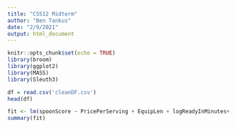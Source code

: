 ```yaml
---
title: "CS512 Midterm"
author: "Ben Tankus"
date: "2/9/2021"
output: html_document
---
```


```r
knitr::opts_chunk$set(echo = TRUE)
library(broom)
library(ggplot2)
library(MASS)
library(Sleuth3)


```



```r

df = read.csv('cleanDF.csv')
head(df)

fit <- lm(spoonScore ~ PricePerServing + EquipLen + logReadyInMinutes+ EquipLen:logReadyInMinutes , data = df)
summary(fit)

```